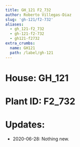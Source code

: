```yaml
---
title: GH_121 F2_732
author: Roberto Villegas-Diaz
slug: 'gh-121/f2-732'
aliases:
  - gh_121-f2_732
  - gh-121-f2-732
  - gh121-f2732
extra_crumbs:
  name: GH121
  path: /label/gh-121
---
```


# **House**: GH_121
# **Plant ID**: F2_732
# **Updates**: 
 - 2020-06-28: Nothing new.

